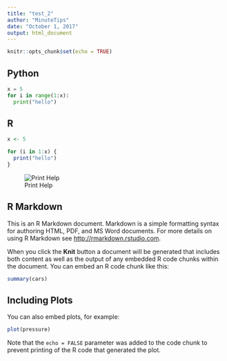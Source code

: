 ```yaml
---
title: "test_2"
author: "MinuteTips"
date: "October 1, 2017"
output: html_document
---
```


```r
knitr::opts_chunk$set(echo = TRUE)
```

## Python
```python
x = 5
for i in range(1:x):
  print("hello")
```

## R
```r
x <- 5

for (i in 1:x) {
  print("hello")
}
```


![Print Help](figure/print_fig.png)

## R Markdown

This is an R Markdown document. Markdown is a simple formatting syntax for authoring HTML, PDF, and MS Word documents. For more details on using R Markdown see <http://rmarkdown.rstudio.com>.

When you click the **Knit** button a document will be generated that includes both content as well as the output of any embedded R code chunks within the document. You can embed an R code chunk like this:

```r
summary(cars)
```

## Including Plots

You can also embed plots, for example:

```r
plot(pressure)
```

Note that the `echo = FALSE` parameter was added to the code chunk to prevent printing of the R code that generated the plot.
